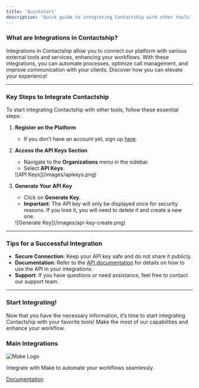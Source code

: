 ```yaml
---
title: 'Quickstart'
description: 'Quick guide to integrating Contactship with other tools'
---
```


### What are Integrations in Contactship?

Integrations in Contactship allow you to connect our platform with various external tools and services, enhancing your workflows. With these integrations, you can automate processes, optimize call management, and improve communication with your clients. Discover how you can elevate your experience!

---

### Key Steps to Integrate Contactship

To start integrating Contactship with other tools, follow these essential steps:

1. **Register on the Platform**
   - If you don’t have an account yet, sign up [here](https://app.contactship.ai/).

2. **Access the API Keys Section**
   - Navigate to the **Organizations** menu in the sidebar.
   - Select **API Keys**.

    <Frame>
    ![API Keys](/images/apikeys.png)
    </Frame>

3. **Generate Your API Key**
   - Click on **Generate Key**.
   - **Important**: The API key will only be displayed once for security reasons. If you lose it, you will need to delete it and create a new one.
    <Frame>
   ![Generate Key](/images/api-key-create.png) 
   </Frame>

---

### Tips for a Successful Integration

- **Secure Connection**: Keep your API key safe and do not share it publicly.
- **Documentation**: Refer to the [API documentation](https://docs.contactship.ai) for details on how to use the API in your integrations.
- **Support**: If you have questions or need assistance, feel free to contact our support team.

---

### Start Integrating!

Now that you have the necessary information, it’s time to start integrating Contactship with your favorite tools! Make the most of our capabilities and enhance your workflow.


### Main Integrations

<CardGroup cols={2}>
  <Card style={{ padding: '20px', borderRadius: '10px', backgroundColor: '#f9f9f9', boxShadow: '0 4px 8px rgba(0, 0, 0, 0.1)' }}>
    <div style={{ display: 'flex', justifyContent: 'center', alignItems: 'center', backgroundColor: 'white', borderRadius: '8px', padding: '10px' }}>
      <img src="/images/make-logo-freelogovectors.net_.png" alt="Make Logo" style={{ width: '50%', maxWidth: '150px', borderRadius: '8px' }} />
    </div>
    <p style={{ marginTop: '10px', fontSize: '16px', textAlign: 'center' }}>
      Integrate with Make to automate your workflows seamlessly.
    </p>
    <div style={{ textAlign: 'center', marginTop: '10px' }}>
      <a href="https://docs.contactship.ai/en/integrations/make" style={{ color: '#007bff', textDecoration: 'underline', fontWeight: 'bold' }}>Documentation</a>
    </div>
  </Card>
</CardGroup>